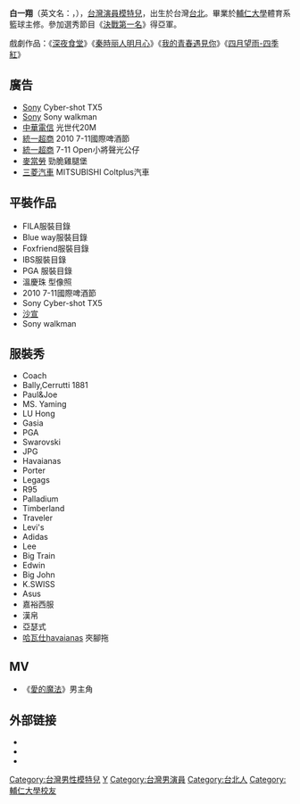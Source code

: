 {{BLP unsourced|time=2021-08-02T23:09:58+00:00}}
{{藝人
| 姓名     = 白一翔
| 類型     = 男演員
| 圖片     = 
| 圖片尺寸 = 
| 圖片簡介 = 
| 原名     = 
| 羅馬拼音 = Pai Yi-Hsiang
| 英文名   = Sean Pai
| 綽號     = 
| 其他藝名 = 
| 國籍     = {{ROC}}
| 民族 = [[漢族|漢族]]（八分之一西班牙血統）
| 籍貫     = 
| 出生日期 = {{birth_date_and_age|1989|6|12}}
| 出生地點 = {{ROC}}[[台北市|台北市]]
| 逝世日期 = 
| 逝世地點 = 
| 職業     = [[演員|演員]]、[[模特兒|模特兒]]
| 語言     = [[漢語|漢語]]、[[英語|英語]]
| 教育程度 = [[輔仁大學|輔仁大學]]體育系畢業（籃球主修）
| 宗教信仰 = 
| 配偶     = 
| 出身地   = 
| 出道作   = 
| 出道日期 = 
| 代表作   = 
| 活躍年代 = 2007年－至今
| 唱片公司 =
| 經紀公司 = 三美娛樂國際
| 網站     = 
| 獎項     = 
| imdb     = 8998285
}}

'''白一翔'''（英文名：{{lang|en|Sean Pai}}，{{bd|1989年|6月12日|}}），[[台灣|台灣]][[演員|演員]][[模特兒|模特兒]]，出生於台灣[[台北|台北]]。畢業於[[輔仁大學|輔仁大學]]體育系籃球主修。參加選秀節目《[[決戰第一名|決戰第一名]]》得亞軍。

戲劇作品：《[[深夜食堂|深夜食堂]]》《[[秦時丽人明月心|秦時丽人明月心]]》《[[我的青春遇見你|我的青春遇見你]]》《[[四月望雨-四季紅|四月望雨-四季紅]]》

==廣告==
*[[Sony|Sony]] Cyber-shot TX5
*[[Sony|Sony]] Sony walkman
*[[中華電信|中華電信]] 光世代20M
*[[統一超商|統一超商]] 2010 7-11國際啤酒節
*[[統一超商|統一超商]] 7-11 Open小將聲光公仔
*[[麥當勞|麥當勞]] 勁脆雞腿堡
*[[三菱汽車|三菱汽車]] MITSUBISHI Coltplus汽車
 
==平裝作品==
*FILA服裝目錄
*Blue way服裝目錄
*Foxfriend服裝目錄
*IBS服裝目錄
*PGA 服裝目錄
*溫慶珠 型像照
*2010 7-11國際啤酒節
*Sony Cyber-shot TX5
*[[沙宣|沙宣]]
*Sony walkman

==服裝秀==
*Coach
*Bally,Cerrutti 1881
*Paul&Joe
*MS. Yaming
*LU Hong
*Gasia
*PGA
*Swarovski
*JPG
*Havaianas
*Porter
*Legags
*R95
*Palladium
*Timberland
*Traveler
*Levi's
*Adidas
*Lee
*Big Train
*Edwin
*Big John
*K.SWISS
*Asus
*嘉裕西服
*漢帛
*亞瑟式
*[[哈瓦仕|哈瓦仕]]havaianas 夾腳拖

==MV==
*《[[爱的魔法|愛的魔法]]》男主角

==外部链接==
* {{facebook|sean000612|白一翔 Sean Pai}}
* {{Sinaweibo|sean0612|白一翔Sean}}
* {{instagram|seanpai|Sean Pai 白一翔}}

{{三美娛樂國際有限公司}}
{{DEFAULTSORT:Pai白一翔}}
[[Category:台灣男性模特兒|Category:台灣男性模特兒]]
[[Category:白姓|Y]]
[[Category:台灣男演員|Category:台灣男演員]]
[[Category:台北人|Category:台北人]]
[[Category:輔仁大學校友|Category:輔仁大學校友]]